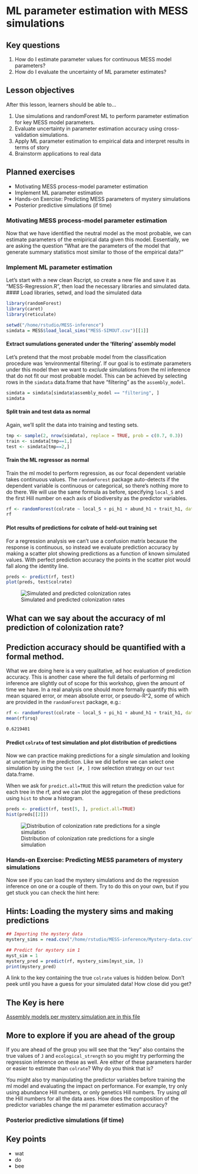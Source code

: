 # ML parameter estimation with MESS simulations

## Key questions

1. How do I estimate parameter values for continuous MESS model parameters?
1. How do I evaluate the uncertainty of ML parameter estimates?

## Lesson objectives

After this lesson, learners should be able to...

1. Use simulations and randomForest ML to perform parameter estimation for
key MESS model parameters.
1. Evaluate uncertainty in parameter estimation accuracy using cross-validation
simulations.
1. Apply ML parameter estimation to empirical data and interpret results in
terms of story
1. Brainstorm applications to real data

## Planned exercises

* Motivating MESS process-model parameter estimation
* Implement ML parameter estimation
* Hands-on Exercise: Predicting MESS parameters of mystery simulations
* Posterior predictive simulations (if time)

### Motivating MESS process-model parameter estimation

Now that we have identified the neutral model as the most probable, we can
estimate parameters of the emipirical data given this model. Essentially,
we are asking the question "What are the parameters of the model that
generate summary statistics most similar to those of the empirical data?"

### Implement ML parameter estimation

Let's start with a new clean Rscript, so create a new file and save it as
"MESS-Regression.R", then load the necessary libraries and simulated data.
#### Load libraries, setwd, and load the simulated data
```R
library(randomForest)
library(caret)
library(reticulate)

setwd("/home/rstudio/MESS-inference")
simdata = MESS$load_local_sims("MESS-SIMOUT.csv")[[1]]
```

#### Extract sumulations generated under the 'filtering' assembly model
Let's pretend that the most probable model from the classification procedure
was 'environmental filtering'. If our goal is to estimate parameters under this
model then we want to _exclude_ simulations from the ml inference that do not
fit our most probable model. This can be achieved by selecting rows in the
`simdata` data.frame that have "filtering" as the `assembly_model`.
```R
simdata = simdata[simdata$assembly_model == "filtering", ]
simdata
```

#### Split train and test data as normal
Again, we'll split the data into training and testing sets.

```R
tmp <- sample(2, nrow(simdata), replace = TRUE, prob = c(0.7, 0.3))
train <- simdata[tmp==1,]
test <- simdata[tmp==2,]
```

#### Train the ML regressor as normal
Train the ml model to perform regression, as our focal dependent variable takes
continuous values. The `randomForest` package auto-detects if the dependent
variable is continuous or categorical, so there's nothing more to do there. We
will use the same formula as before, specifying `local_S` and the first Hill
number on each axis of biodiversity as the predictor variables.

```R
rf <- randomForest(colrate ~ local_S + pi_h1 + abund_h1 + trait_h1, data=train, proximity=TRUE)
rf
```

#### Plot results of predictions for colrate of held-out training set
For a regression analysis we can't use a confusion matrix because the response
is continuous, so instead we evaluate prediction accuracy by making a scatter
plot showing predictions as a function of known simulated values. With perfect
prediction accuracy the points in the scatter plot would fall along the identity
line.

```R
preds <- predict(rf, test)
plot(preds, test$colrate)
```

![Simulated and predicted colonization rates](images/MESS-Regression-PredictionScatter.png)

::: {.callout-tip}
## What can we say about the accuracy of ml prediction of colonization rate?

:::

::: {.callout-warning collapse="true"}
## Prediction accuracy should be quantified with a formal method.

What we are doing here is a very qualitative, ad hoc evaluation of prediction
accuracy. This is another case where the full details of performing ml inference
are slightly out of scope for this workshop, given the amount of time we have.
In a real analysis one should more formally quantify this with mean squared
error, or mean absolute error, or pseudo-R^2, some of which are provided in
the `randomForest` package, e.g.:

```R
rf <- randomForest(colrate ~ local_S + pi_h1 + abund_h1 + trait_h1, data=train, proximity=TRUE)
mean(rf$rsq)
```
```default
0.6219401
```

:::

#### Predict `colrate` of test simulation and plot distribution of predictions
Now we can practice making predictions for a _single_ simulation and looking
at uncertainty in the prediction. Like we did before we can select one simulation
by using the `test [#, ]` row selection strategy on our `test` data.frame.

When we ask for `predict.all=TRUE` this will return the prediction value for each
tree in the rf, and we can plot the aggregation of these predictions using `hist`
to show a histogram.

```R
preds <- predict(rf, test[5, ], predict.all=TRUE)
hist(preds[[2]])
```

![Distribution of colonization rate predictions for a single simulation](images/MESS-Regression-EmpiricalUncertainty.png)

### Hands-on Exercise: Predicting MESS parameters of mystery simulations
Now see if you can load the mystery simulations and do the regression inference
on one or a couple of them. Try to do this on your own, but if you get stuck
you can check the hint here:

::: {.callout-tip collapse="true"}
## Hints: Loading the mystery sims and making predictions

```R
## Importing the mystery data
mystery_sims = read.csv("/home/rstudio/MESS-inference/Mystery-data.csv")

## Predict for mystery sim 1
myst_sim = 1
mystery_pred = predict(rf, mystery_sims[myst_sim, ])
print(mystery_pred)
```
:::

A link to the key containing the true `colrate` values is hidden below.
Don’t peek until you have a guess for your simulated data! How close did you get?

::: {.callout-warning collapse="true"}
## The Key is here

[Assembly models per mystery simulation are in this file](data/Mystery-key.csv)
:::

::: {.callout-tip collapse="true"}
## More to explore if you are ahead of the group

If you are ahead of the group you will see that the "key" also contains the
true values of `J` and `ecological_strength` so you might try performing
the regression inference on these as well. Are either of these parameters
harder or easier to estimate than `colrate`? Why do you think that is?

You might also try manipulating the predictor variables before training the
ml model and evaluating the impact on performance. For example, try only using
abundance Hill numbers, or only genetics Hill numbers. Try using *all* the Hill
numbers for all the data axes. How does the composition of the predictor
variables change the ml parameter estimation accuracy?
:::

### Posterior predictive simulations (if time)

## Key points
* wat
* do
* bee

